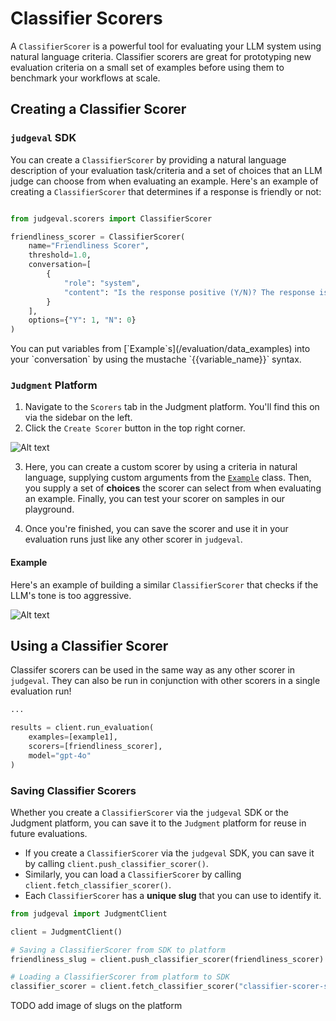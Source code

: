 # Classifier Scorers

A `ClassifierScorer` is a powerful tool for evaluating your LLM system using natural language criteria. 
Classifier scorers are great for prototyping new evaluation criteria on a small set of examples before using them to benchmark your workflows at scale.

## Creating a Classifier Scorer 

### `judgeval` SDK

You can create a `ClassifierScorer` by providing a natural language description of your evaluation task/criteria and a set of choices that an LLM judge can choose from when evaluating an example. 
Here's an example of creating a `ClassifierScorer` that determines if a response is friendly or not:

```python friendliness_scorer.py

from judgeval.scorers import ClassifierScorer

friendliness_scorer = ClassifierScorer(
    name="Friendliness Scorer",
    threshold=1.0,
    conversation=[
        {
            "role": "system", 
            "content": "Is the response positive (Y/N)? The response is: {{actual_output}}."
        }
    ],
    options={"Y": 1, "N": 0}
)
```

<Tip>
You can put variables from [`Example`s](/evaluation/data_examples) into your `conversation` by using the mustache `{{variable_name}}` syntax.
</Tip>

### `Judgment` Platform

1. Navigate to the `Scorers` tab in the Judgment platform. You'll find this on via the sidebar on the left.
2. Click the `Create Scorer` button in the top right corner.

![Alt text](/images/create_scorer.png "Optional title")

3. Here, you can create a custom scorer by using a criteria in natural language, supplying custom arguments from the [`Example`](evaluation/data_examples) class. 
Then, you supply a set of **choices** the scorer can select from when evaluating an example. Finally, you can test your scorer on samples in our playground.

4. Once you're finished, you can save the scorer and use it in your evaluation runs just like any other scorer in `judgeval`.

#### Example 

Here's an example of building a similar `ClassifierScorer` that checks if the LLM's tone is too aggressive. 

![Alt text](/images/create_aggressive_scorer.png "Optional title")


## Using a Classifier Scorer

Classifer scorers can be used in the same way as any other scorer in `judgeval`. 
They can also be run in conjunction with other scorers in a single evaluation run!

```python run_classifier_scorer.py
...

results = client.run_evaluation(
    examples=[example1],
    scorers=[friendliness_scorer],
    model="gpt-4o"
)
```

### Saving Classifier Scorers 

Whether you create a `ClassifierScorer` via the `judgeval` SDK or the Judgment platform, you can save it to the `Judgment` platform for reuse in future evaluations. 
- If you create a `ClassifierScorer` via the `judgeval` SDK, you can save it by calling `client.push_classifier_scorer()`. 
- Similarly, you can load a `ClassifierScorer` by calling `client.fetch_classifier_scorer()`. 
- Each `ClassifierScorer` has a **unique slug** that you can use to identify it. 

```python 
from judgeval import JudgmentClient

client = JudgmentClient()

# Saving a ClassifierScorer from SDK to platform
friendliness_slug = client.push_classifier_scorer(friendliness_scorer)

# Loading a ClassifierScorer from platform to SDK
classifier_scorer = client.fetch_classifier_scorer("classifier-scorer-slug")
```

TODO add image of slugs on the platform
